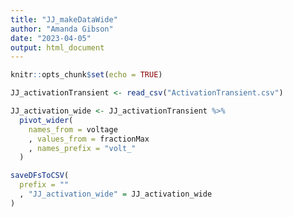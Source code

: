 ```yaml
---
title: "JJ_makeDataWide"
author: "Amanda Gibson"
date: "2023-04-05"
output: html_document
---
```


```r
knitr::opts_chunk$set(echo = TRUE)
```

```r
JJ_activationTransient <- read_csv("ActivationTransient.csv")
```

```r
JJ_activation_wide <- JJ_activationTransient %>%
  pivot_wider(
    names_from = voltage
    , values_from = fractionMax
    , names_prefix = "volt_"
  )

saveDFsToCSV(
  prefix = ""
  , "JJ_activation_wide" = JJ_activation_wide
)
```

